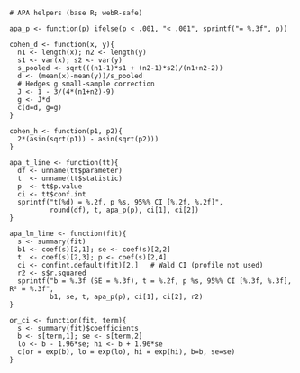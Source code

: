 
```webr-r
# APA helpers (base R; webR-safe)

apa_p <- function(p) ifelse(p < .001, "< .001", sprintf("= %.3f", p))

cohen_d <- function(x, y){
  n1 <- length(x); n2 <- length(y)
  s1 <- var(x); s2 <- var(y)
  s_pooled <- sqrt(((n1-1)*s1 + (n2-1)*s2)/(n1+n2-2))
  d <- (mean(x)-mean(y))/s_pooled
  # Hedges g small-sample correction
  J <- 1 - 3/(4*(n1+n2)-9)
  g <- J*d
  c(d=d, g=g)
}

cohen_h <- function(p1, p2){
  2*(asin(sqrt(p1)) - asin(sqrt(p2)))
}

apa_t_line <- function(tt){
  df <- unname(tt$parameter)
  t  <- unname(tt$statistic)
  p  <- tt$p.value
  ci <- tt$conf.int
  sprintf("t(%d) = %.2f, p %s, 95%% CI [%.2f, %.2f]",
          round(df), t, apa_p(p), ci[1], ci[2])
}

apa_lm_line <- function(fit){
  s <- summary(fit)
  b1 <- coef(s)[2,1]; se <- coef(s)[2,2]
  t  <- coef(s)[2,3]; p <- coef(s)[2,4]
  ci <- confint.default(fit)[2,]   # Wald CI (profile not used)
  r2 <- s$r.squared
  sprintf("b = %.3f (SE = %.3f), t = %.2f, p %s, 95%% CI [%.3f, %.3f], R² = %.3f",
          b1, se, t, apa_p(p), ci[1], ci[2], r2)
}

or_ci <- function(fit, term){
  s <- summary(fit)$coefficients
  b <- s[term,1]; se <- s[term,2]
  lo <- b - 1.96*se; hi <- b + 1.96*se
  c(or = exp(b), lo = exp(lo), hi = exp(hi), b=b, se=se)
}
```
